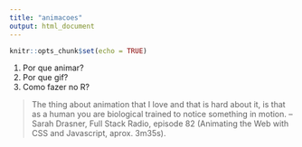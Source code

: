 ```yaml
---
title: "animacoes"
output: html_document
---
```


```r
knitr::opts_chunk$set(echo = TRUE)
```

1. Por que animar?
2. Por que gif?
3. Como fazer no R?

> The thing about animation that I love and that is hard about it, is that as a human you are biological trained to notice something in motion. -- Sarah Drasner, Full Stack Radio, episode 82 (Animating the Web with CSS and Javascript, aprox. 3m35s).
